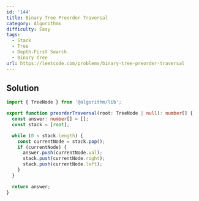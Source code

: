 ```yaml
---
id: '144'
title: Binary Tree Preorder Traversal
category: Algorithms
difficulty: Easy
tags:
  - Stack
  - Tree
  - Depth-First Search
  - Binary Tree
url: https://leetcode.com/problems/binary-tree-preorder-traversal
---
```


## Solution

```typescript filename="solution.ts" copy
import { TreeNode } from '@algorithm/lib';

export function preorderTraversal(root: TreeNode | null): number[] {
  const answer: number[] = [];
  const stack = [root];

  while (0 < stack.length) {
    const currentNode = stack.pop();
    if (currentNode) {
      answer.push(currentNode.val);
      stack.push(currentNode.right);
      stack.push(currentNode.left);
    }
  }

  return answer;
}
```
